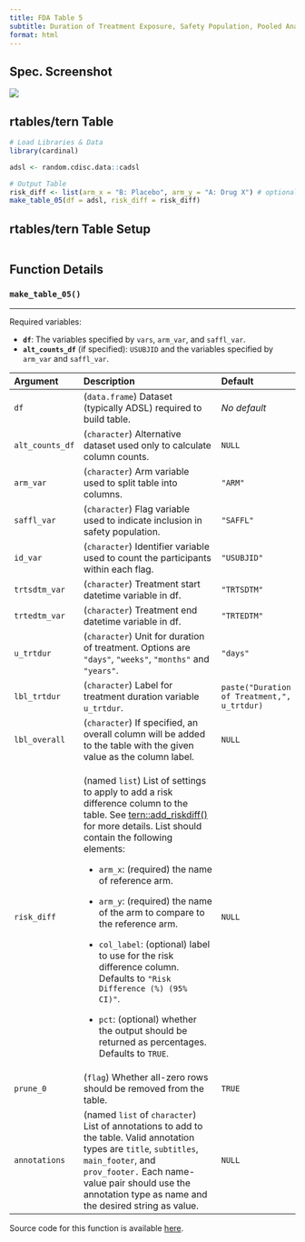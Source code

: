 ```yaml
---
title: FDA Table 5
subtitle: Duration of Treatment Exposure, Safety Population, Pooled Analyses
format: html
---
```


::: panel-tabset
## Spec. Screenshot

![](../assets/images/screenshots/table_05.png){fig-align="center"}

## rtables/tern Table

```r
# Load Libraries & Data
library(cardinal)

adsl <- random.cdisc.data::cadsl

# Output Table
risk_diff <- list(arm_x = "B: Placebo", arm_y = "A: Drug X") # optional
make_table_05(df = adsl, risk_diff = risk_diff)
```

## rtables/tern Table Setup

```r
```

## Function Details

### `make_table_05()`

------------------------------------------------------------------------

Required variables:

-   **`df`**: The variables specified by `vars`, `arm_var`,  and `saffl_var`.
-   **`alt_counts_df`** (if specified): `USUBJID` and the variables specified by `arm_var` and `saffl_var`.

+-----------------+--------------------------------------------------------------------------------------------------------------------------------------------------------------------------------------------------------------------------------------------------------------+---------------------------------------------+
| Argument        | Description                                                                                                                                                                                                                                                  | Default                                     |
+:================+:=============================================================================================================================================================================================================================================================+:============================================+
| `df`            | (`data.frame`) Dataset (typically ADSL) required to build table.                                                                                                                                                                                             | *No default*                                |
+-----------------+--------------------------------------------------------------------------------------------------------------------------------------------------------------------------------------------------------------------------------------------------------------+---------------------------------------------+
| `alt_counts_df` | (`character`) Alternative dataset used only to calculate column counts.                                                                                                                                                                                      | `NULL`                                      |
+-----------------+--------------------------------------------------------------------------------------------------------------------------------------------------------------------------------------------------------------------------------------------------------------+---------------------------------------------+
| `arm_var`       | (`character`) Arm variable used to split table into columns.                                                                                                                                                                                                 | `"ARM"`                                     |
+-----------------+--------------------------------------------------------------------------------------------------------------------------------------------------------------------------------------------------------------------------------------------------------------+---------------------------------------------+
| `saffl_var`     | (`character`) Flag variable used to indicate inclusion in safety population.                                                                                                                                                                                 | `"SAFFL"`                                   |
+-----------------+--------------------------------------------------------------------------------------------------------------------------------------------------------------------------------------------------------------------------------------------------------------+---------------------------------------------+
| `id_var`        | (`character`) Identifier variable used to count the participants within each flag.                                                                                                                                                                           | `"USUBJID"`                                 |
+-----------------+--------------------------------------------------------------------------------------------------------------------------------------------------------------------------------------------------------------------------------------------------------------+---------------------------------------------+
| `trtsdtm_var`   | (`character`) Treatment start datetime variable in df.                                                                                                                                                                                                       | `"TRTSDTM"`                                 |
+-----------------+--------------------------------------------------------------------------------------------------------------------------------------------------------------------------------------------------------------------------------------------------------------+---------------------------------------------+
| `trtedtm_var`   | (`character`) Treatment end datetime variable in df.                                                                                                                                                                                                         | `"TRTEDTM"`                                 |
+-----------------+--------------------------------------------------------------------------------------------------------------------------------------------------------------------------------------------------------------------------------------------------------------+---------------------------------------------+
| `u_trtdur`      | (`character`) Unit for duration of treatment. Options are `"days"`, `"weeks"`, `"months"` and `"years"`.                                                                                                                                                     | `"days"`                                    |
+-----------------+--------------------------------------------------------------------------------------------------------------------------------------------------------------------------------------------------------------------------------------------------------------+---------------------------------------------+
| `lbl_trtdur`    | (`character`) Label for treatment duration variable `u_trtdur`.                                                                                                                                                                                              | `paste("Duration of Treatment,", u_trtdur)` |
+-----------------+--------------------------------------------------------------------------------------------------------------------------------------------------------------------------------------------------------------------------------------------------------------+---------------------------------------------+
| `lbl_overall`   | (`character`) If specified, an overall column will be added to the table with the given value as the column label.                                                                                                                                           | `NULL`                                      |
+-----------------+--------------------------------------------------------------------------------------------------------------------------------------------------------------------------------------------------------------------------------------------------------------+---------------------------------------------+
| `risk_diff`     | (named `list`) List of settings to apply to add a risk difference column to the table. See [tern::add_riskdiff()](https://insightsengineering.github.io/tern/main/reference/add_riskdiff.html) for more details. List should contain the following elements: | `NULL`                                      |
|                 |                                                                                                                                                                                                                                                              |                                             |
|                 | -   `arm_x`: (required) the name of reference arm.                                                                                                                                                                                                           |                                             |
|                 |                                                                                                                                                                                                                                                              |                                             |
|                 | -   `arm_y`: (required) the name of the arm to compare to the reference arm.                                                                                                                                                                                 |                                             |
|                 |                                                                                                                                                                                                                                                              |                                             |
|                 | -   `col_label`: (optional) label to use for the risk difference column. Defaults to `"Risk Difference (%) (95% CI)"`.                                                                                                                                       |                                             |
|                 |                                                                                                                                                                                                                                                              |                                             |
|                 | -   `pct`: (optional) whether the output should be returned as percentages. Defaults to `TRUE`.                                                                                                                                                              |                                             |
+-----------------+--------------------------------------------------------------------------------------------------------------------------------------------------------------------------------------------------------------------------------------------------------------+---------------------------------------------+
| `prune_0`       | (`flag`) Whether all-zero rows should be removed from the table.                                                                                                                                                                                             | `TRUE`                                      |
+-----------------+--------------------------------------------------------------------------------------------------------------------------------------------------------------------------------------------------------------------------------------------------------------+---------------------------------------------+
| `annotations`   | (named `list` of `character`) List of annotations to add to the table. Valid annotation types are `title`, `subtitles`, `main_footer`, and `prov_footer.` Each name-value pair should use the annotation type as name and the desired string as value.       | `NULL`                                      |
+-----------------+--------------------------------------------------------------------------------------------------------------------------------------------------------------------------------------------------------------------------------------------------------------+---------------------------------------------+

Source code for this function is available [here](https://github.com/pharmaverse/cardinal/blob/main/R/fda-table_05.R).
:::
